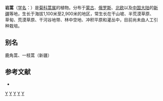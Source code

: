 {{Speciesbox
| taxon = Artemisia rupestris
| binomial_authority = Linn.
| image = Artemisia rupestris Sturm32.jpg
}}

'''岩蒿'''（[[学名|学名]]：{{lang|la|''Artemisia rupestris''}}）是[[菊科|菊科]][[蒿属|蒿属]]的植物。分布于[[蒙古|蒙古]]、[[俄罗斯|俄罗斯]]、[[北欧|北欧]]以及[[中国大陆|中国大陆]]的[[新疆|新疆]]等地，生长于海拔1,100米至2,900米的地区，常生长在干山坡、半荒漠草原、草甸、荒漠草原、干河谷地带、林中空地、冲积平原和灌丛中，目前尚未由人工引种栽培。

== 别名 ==
鹿角蒿、一枝蒿（新疆）

== 参考文献 ==
<div class="references-small">
* {{cite web| url =http://www.bioinfo.cn/db05/KmzwSpecies.php?action=view&id=3549| title =岩蒿| work =《中国高等植物数据库全库》| publisher =中国科学院微生物研究所| author =昆明植物研究所| accessdate =2009-02-24| deadurl =yes| archiveurl =https://web.archive.org/web/20160305070113/http://www.bioinfo.cn/db05/KmzwSpecies.php?action=view&id=3549| archivedate =2016-03-05}}
</div>
{{Taxonbar|from=Q580679}}

[[Category:蒿属|Y]]
[[Category:_卡尔·林奈命名的生物分类|Y]]
[[Category:蒙古植物|Y]]
[[Category:俄羅斯植物|Y]]
[[Category:新疆植物|Y]]
